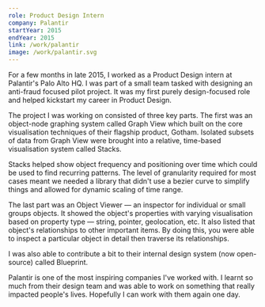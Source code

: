 ```yaml
---
role: Product Design Intern
company: Palantir
startYear: 2015
endYear: 2015
link: /work/palantir
image: /work/palantir.svg
---
```


For a few months in late 2015, I worked as a Product Design intern at Palantir's Palo Alto HQ. I was part of a small team tasked with designing an anti-fraud focused pilot project. It was my first purely design-focused role and helped kickstart my career in Product Design.

The project I was working on consisted of three key parts. The first was an object-node graphing system called Graph View which built on the core visualisation techniques of their flagship product, Gotham. Isolated subsets of data from Graph View were brought into a relative, time-based visualisation system called Stacks.

Stacks helped show object frequency and positioning over time which could be used to find recurring patterns. The level of granularity required for most cases meant we needed a library that didn't use a bezier curve to simplify things and allowed for dynamic scaling of time range.

The last part was an Object Viewer — an inspector for individual or small groups objects. It showed the object's properties with varying visualisation based on property type — string, pointer, geolocation, etc. It also listed that object's relationships to other important items. By doing this, you were able to inspect a particular object in detail then traverse its relationships.

I was also able to contribute a bit to their internal design system (now open-source) called Blueprint.

Palantir is one of the most inspiring companies I've worked with. I learnt so much from their design team and was able to work on something that really impacted people's lives. Hopefully I can work with them again one day.
